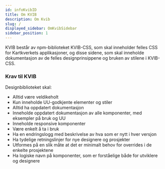 ```yaml
---
id: infoKvibID
title: Om KVIB
description: Om Kvib
slug: /
displayed_sidebar: OmKvibSidebar
sidebar_position: 1
---
```


KVIB består av npm-biblioteket KVIB-CSS, som skal inneholder felles CSS for Kartkverkets applikasjoner, og disse sidene, som skal inneholde dokumentasjon av de felles designprinsippene og bruken av stilene i KVIB-CSS.


### Krav til KVIB

Designbiblioteket skal:

* Alltid være veldikeholt
* Kun inneholde UU-godkjente elementer og stiler
* Alltid ha oppdatert dokumentasjon
* Inneholde oppdatert dokumentasjon av alle komponenter, med eksempler på bruk og UU
* Inneholde responsive komponenter
* Være enkelt å ta i bruk
* Ha en endringslogg med beskrivelse av hva som er nytt i hver versjon
* Ha tydelige retningslinjer for nye designere og prosjekter
* Utformes på en slik måte at det er minimalt behov for overrides i de enkelte prosjektene
* Ha logiske navn på komponenter, som er forståelige både for utviklere og designere

